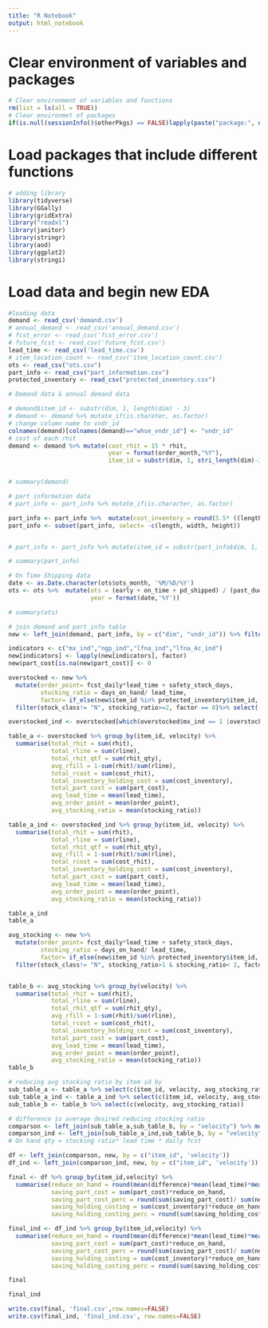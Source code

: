 ---
title: "R Notebook"
output: html_notebook
---


Clear environment of variables and packages  
=========================================

```{r}
# Clear environment of variables and functions
rm(list = ls(all = TRUE)) 
# Clear environmet of packages
if(is.null(sessionInfo()$otherPkgs) == FALSE)lapply(paste("package:", names(sessionInfo()$otherPkgs), sep=""), detach, character.only = TRUE, unload = TRUE)
```

Load packages that include different functions  
=========================================

```{r}
# adding library
library(tidyverse)
library(GGally)
library(gridExtra)
library("readxl")
library(janitor)
library(stringr)
library(aod)
library(ggplot2)
library(stringi)
```

Load data and begin new EDA  
=========================================

```{r}
#loading data
demand <- read_csv('demand.csv')
# annual_demand <- read_csv('annual_demand.csv')
# fcst_error <- read_csv('fcst_error.csv')
# future_fcst <- read_csv('future_fcst.csv')
lead_time <- read_csv('lead_time.csv')
# item_location_count <- read_csv('item_location_count.csv')
ots <- read_csv("ots.csv")
part_info <- read_csv("part_information.csv")
protected_inventory <- read_csv("protected_inventory.csv")
```




```{r}
# Demand data & annual demand data

# demand$item_id <- substr(dim, 1, length(dim) - 3)
# demand <- demand %>% mutate_if(is.charater, as.factor)
# change column name to vndr_id
colnames(demand)[colnames(demand)=="whse_vndr_id"] <- "vndr_id"
# cost of each rhit
demand <- demand %>% mutate(cost_rhit = 15 * rhit, 
                            year = format(order_month,"%Y"),
                            item_id = substr(dim, 1, stri_length(dim)-3))


# summary(demand)
```

```{r}
# part information data 
# part_info <- part_info %>% mutate_if(is.character, as.factor)

part_info <- part_info %>%  mutate(cost_inventory = round(5.5* ((length*width*height)/1728), 3)) 
part_info <- subset(part_info, select= -c(length, width, height))


# part_info <- part_info %>% mutate(item_id = substr(part_info$dim, 1, stri_length(part_info$dim)-3))

# summary(part_info)
```

```{r}
# On Time Shipping data
date <- as.Date.character(ots$ots_month, '%M/%D/%Y')
ots <- ots %>%  mutate(ots = (early + on_time + pd_shipped) / (past_due + total_all),
                       year = format(date,'%Y'))

# summary(ots)

```


```{r}
# join demand and part_info table 
new <- left_join(demand, part_info, by = c("dim", "vndr_id")) %>% filter(fcst_daily >0)

indicators <- c("mx_ind","ngp_ind","lfna_ind","lfna_4c_ind")
new[indicators] <- lapply(new[indicators], factor)
new$part_cost[is.na(new$part_cost)] <- 0

```

```{r}
overstocked <- new %>% 
  mutate(order_point= fcst_daily*lead_time + safety_stock_days,
         stocking_ratio = days_on_hand/ lead_time,
         factor= if_else(new$item_id %in% protected_inventory$item_id, 1,0)) %>% 
  filter(stock_class!= "N", stocking_ratio>=2, factor == 0)%>% select(-factor) 

overstocked_ind <- overstocked[which(overstocked$mx_ind == 1 |overstocked$ngp_ind == 1 |overstocked$lfna_ind == 1 |overstocked$lfna_4c_ind == 1),]

table_a <- overstocked %>% group_by(item_id, velocity) %>% 
  summarise(total_rhit = sum(rhit),
            total_rline = sum(rline),
            total_rhit_qtf = sum(rhit_qty),
            avg_rfill = 1-sum(rhit)/sum(rline),
            total_rcost = sum(cost_rhit),
            total_inventory_holding_cost = sum(cost_inventory),
            total_part_cost = sum(part_cost),
            avg_lead_time = mean(lead_time),
            avg_order_point = mean(order_point),
            avg_stocking_ratio = mean(stocking_ratio))

table_a_ind <- overstocked_ind %>% group_by(item_id, velocity) %>% 
  summarise(total_rhit = sum(rhit),
            total_rline = sum(rline),
            total_rhit_qtf = sum(rhit_qty),
            avg_rfill = 1-sum(rhit)/sum(rline),
            total_rcost = sum(cost_rhit),
            total_inventory_holding_cost = sum(cost_inventory),
            total_part_cost = sum(part_cost),
            avg_lead_time = mean(lead_time),
            avg_order_point = mean(order_point),
            avg_stocking_ratio = mean(stocking_ratio))

table_a_ind
table_a
```


```{r}
avg_stocking <- new %>% 
  mutate(order_point= fcst_daily*lead_time + safety_stock_days,
         stocking_ratio = days_on_hand/ lead_time,
         factor= if_else(new$item_id %in% protected_inventory$item_id, 1,0)) %>% 
  filter(stock_class!= "N", stocking_ratio>1 & stocking_ratio< 2, factor == 0)%>% select(-factor) 


table_b <- avg_stocking %>% group_by(velocity) %>% 
  summarise(total_rhit = sum(rhit),
            total_rline = sum(rline),
            total_rhit_qtf = sum(rhit_qty),
            avg_rfill = 1-sum(rhit)/sum(rline),
            total_rcost = sum(cost_rhit),
            total_inventory_holding_cost = sum(cost_inventory),
            total_part_cost = sum(part_cost),
            avg_lead_time = mean(lead_time),
            avg_order_point = mean(order_point),
            avg_stocking_ratio = mean(stocking_ratio)) 
table_b
```




```{r}
# reducing avg stocking ratio by item id by
sub_table_a <- table_a %>% select(c(item_id, velocity, avg_stocking_ratio))
sub_table_a_ind <- table_a_ind %>% select(c(item_id, velocity, avg_stocking_ratio))
sub_table_b <- table_b %>% select(c(velocity, avg_stocking_ratio))

# difference is average desired reducing stocking ratio 
comparson <- left_join(sub_table_a,sub_table_b, by = "velocity") %>% mutate(difference = avg_stocking_ratio.x - avg_stocking_ratio.y)
comparson_ind <- left_join(sub_table_a_ind,sub_table_b, by = "velocity") %>% mutate(difference = avg_stocking_ratio.x - avg_stocking_ratio.y)
# On hand qty = stocking ratio* lead time * daily fcst 

df <- left_join(comparson, new, by = c("item_id", 'velocity'))
df_ind <- left_join(comparson_ind, new, by = c("item_id", 'velocity'))

final <- df %>% group_by(item_id,velocity) %>% 
  summarise(reduce_on_hand = round(mean(difference)*mean(lead_time)*mean(fcst_daily), 0),
            saving_part_cost = sum(part_cost)*reduce_on_hand,
            saving_part_cost_perc = round(sum(saving_part_cost)/ sum(new$part_cost)*100,5),
            saving_holding_costing = sum(cost_inventory)*reduce_on_hand,
            saving_holding_costing_perc = round(sum(saving_holding_costing)/sum(new$cost_inventory)*100,5))

final_ind <- df_ind %>% group_by(item_id,velocity) %>% 
  summarise(reduce_on_hand = round(mean(difference)*mean(lead_time)*mean(fcst_daily), 0),
            saving_part_cost = sum(part_cost)*reduce_on_hand,
            saving_part_cost_perc = round(sum(saving_part_cost)/ sum(new$part_cost)*100,5),
            saving_holding_costing = sum(cost_inventory)*reduce_on_hand,
            saving_holding_costing_perc = round(sum(saving_holding_costing)/sum(new$cost_inventory)*100,5))

final

final_ind

```






```{r}

write.csv(final, 'final.csv',row.names=FALSE)
write.csv(final_ind, 'final_ind.csv', row.names=FALSE)
```
